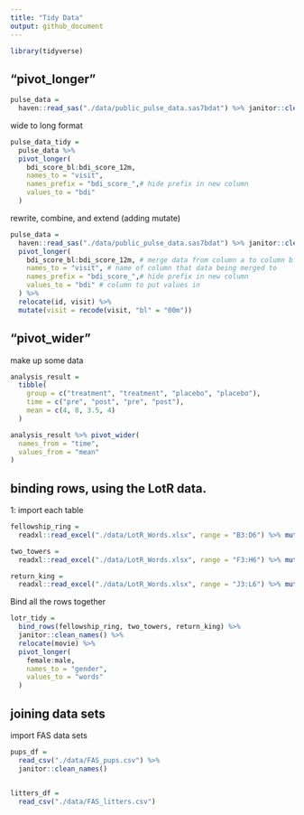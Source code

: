```yaml
---
title: "Tidy Data"
output: github_document
---
```


```r
library(tidyverse)
```

## "pivot_longer"

```r
pulse_data = 
  haven::read_sas("./data/public_pulse_data.sas7bdat") %>% janitor::clean_names()
```

wide to long format

```r
pulse_data_tidy = 
  pulse_data %>%
  pivot_longer(
    bdi_score_bl:bdi_score_12m, 
    names_to = "visit",
    names_prefix = "bdi_score_",# hide prefix in new column
    values_to = "bdi"
  )
```

rewrite, combine, and extend (adding mutate)

```r
pulse_data = 
  haven::read_sas("./data/public_pulse_data.sas7bdat") %>% janitor::clean_names() %>%
  pivot_longer(
    bdi_score_bl:bdi_score_12m, # merge data from column a to column b.
    names_to = "visit", # name of column that data being merged to
    names_prefix = "bdi_score_",# hide prefix in new column
    values_to = "bdi" # column to put values in
  ) %>%
  relocate(id, visit) %>% 
  mutate(visit = recode(visit, "bl" = "00m"))
```


## "pivot_wider"

make up some data

```r
analysis_result = 
  tibble(
    group = c("treatment", "treatment", "placebo", "placebo"), 
    time = c("pre", "post", "pre", "post"), 
    mean = c(4, 8, 3.5, 4)
  )

analysis_result %>% pivot_wider(
  names_from = "time", 
  values_from = "mean"
)
```


## binding rows, using the LotR data.

1: import each table
```r
fellowship_ring = 
  readxl::read_excel("./data/LotR_Words.xlsx", range = "B3:D6") %>% mutate(movie = "fellowship_ring") # add a new column called "fellowship_ring"

two_towers = 
  readxl::read_excel("./data/LotR_Words.xlsx", range = "F3:H6") %>% mutate(movie = "two_towers")

return_king = 
  readxl::read_excel("./data/LotR_Words.xlsx", range = "J3:L6") %>% mutate(movie = "return_king")
```

Bind all the rows together

```r
lotr_tidy = 
  bind_rows(fellowship_ring, two_towers, return_king) %>% 
  janitor::clean_names() %>%
  relocate(movie) %>% 
  pivot_longer(
    female:male, 
    names_to = "gender", 
    values_to = "words"
  )
```

## joining data sets

import FAS data sets

```r
pups_df = 
  read_csv("./data/FAS_pups.csv") %>% 
  janitor::clean_names() 


litters_df = 
  read_csv("./data/FAS_litters.csv")
```

